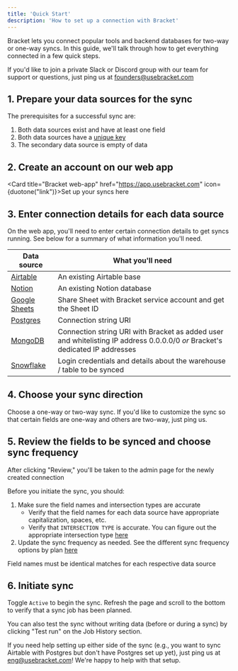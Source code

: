 ```yaml
---
title: 'Quick Start'
description: 'How to set up a connection with Bracket'
---
```


Bracket lets you connect popular tools and backend databases for two-way or one-way syncs. In this guide, we'll talk through how to get everything connected in a few quick steps.

<Info>If you'd like to join a private Slack or Discord group with our team for support or questions, just ping us at founders@usebracket.com</Info>

## 1. Prepare your data sources for the sync

The prerequisites for a successful sync are:
1. Both data sources exist and have at least one field
2. Both data sources have a [unique key](/pkeys)
3. The secondary data source is empty of data

## 2. Create an account on our web app

<Card title="Bracket web-app" href="https://app.usebracket.com" icon={duotone("link")}>Set up your syncs here</Card>

## 3. Enter connection details for each data source

On the web app, you'll need to enter certain connection details to get syncs running. See below for a summary of what information you'll need.

| Data source                                  | What you'll need                                                                                                                  |
| --------------------------------      | --------------------------------------------------------------------------------------------------------------------------------- |
| [Airtable](/connecting/airtable_connecting)      | An existing Airtable base                                                                                                |
| [Notion](/connecting/notion_connecting)          | An existing Notion database                                                                 |
| [Google Sheets](/connecting/gsheets_connecting)  | Share Sheet with Bracket service account and get the Sheet ID                                                                     |
| [Postgres](/connecting/postgres_connecting)      | Connection string URI                                                                                                             |
| [MongoDB](/database/mongodb_connecting)          | Connection string URI with Bracket as added user and whitelisting IP address 0.0.0.0/0 _or_ Bracket's dedicated IP addresses      |
| [Snowflake](/database/snowflake_connecting)      | Login credentials and details about the warehouse / table to be synced                                                            |


## 4. Choose your sync direction

Choose a one-way or two-way sync. If you'd like to customize the sync so that certain fields are one-way and others are two-way, just ping us. 

## 5. Review the fields to be synced and choose sync frequency

After clicking "Review," you'll be taken to the admin page for the newly created connection

Before you initiate the sync, you should:
1. Make sure the field names and intersection types are accurate
    - Verify that the field names for each data source have appropriate capitalization, spaces, etc.
    - Verify that `INTERSECTION TYPE` is accurate. You can figure out the appropriate intersection type [here](https://docs.google.com/spreadsheets/d/1J9_1I608ARf06TohXeauN9tA477pUxLOvfTHuIOFa-0/edit?usp=sharing)
2. Update the sync frequency as needed. See the different sync frequency options by plan [here](https://www.usebracket.com/pricing)

<Warning>Field names must be identical matches for each respective data source</Warning>


## 6. Initiate sync

Toggle `Active` to begin the sync. Refresh the page and scroll to the bottom to verify that a sync job has been planned.

You can also test the sync without writing data (before or during a sync) by clicking "Test run" on the Job History section. 

<Note>If you need help setting up either side of the sync (e.g., you want to sync Airtable with Postgres but don't have Postgres set up yet), just ping us at eng@usebracket.com! We're happy to help with that setup.</Note>
